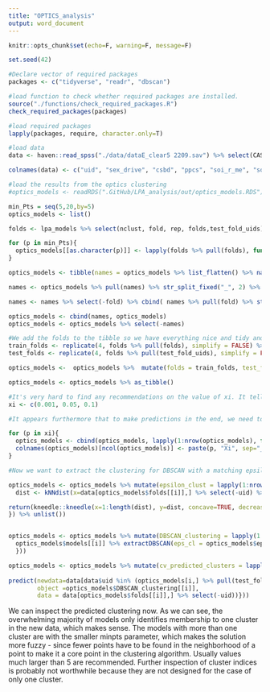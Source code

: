```yaml
---
title: "OPTICS_analysis"
output: word_document
---
```


```r
knitr::opts_chunk$set(echo=F, warning=F, message=F)

set.seed(42)

#Declare vector of required packages
packages <- c("tidyverse", "readr", "dbscan")

#load function to check whether required packages are installed.
source("./functions/check_required_packages.R")
check_required_packages(packages)

#load required packages
lapply(packages, require, character.only=T)

#load data
data <- haven::read_spss("./data/dataE_clear5 2209.sav") %>% select(CASE, sexdrive2, CSBD, PPCS_6, meffort, socialanx, lon, mvalue, attr)

colnames(data) <- c("uid", "sex_drive", "csbd", "ppcs", "soi_r_me", "social_anxiety", "lon", "mvs", "attraction_to_children")

#load the results from the optics clustering
#optics_models <- readRDS(".GitHub/LPA_analysis/out/optics_models.RDS")
```

```r
min_Pts = seq(5,20,by=5)
optics_models <- list()

folds <- lpa_models %>% select(nclust, fold, rep, folds,test_fold_uids) %>% filter(nclust==3)

for (p in min_Pts){
  optics_models[[as.character(p)]] <- lapply(folds %>% pull(folds), function(x) {dbscan::optics(x = data[x %>% unlist(),] %>% select(-uid), eps=NULL,minPts = p)}) 
}

optics_models <- tibble(names = optics_models %>% list_flatten() %>% names(), models = optics_models %>% list_flatten())

names <- optics_models %>% pull(names) %>% str_split_fixed("_", 2) %>% as_tibble() %>% rename(minPts=V1, fold=V2) 

names <- names %>% select(-fold) %>% cbind( names %>% pull(fold) %>% str_split_fixed("\\.", 2) %>% as_tibble() %>% rename(fold = V1, rep = V2))

optics_models <- cbind(names, optics_models)
optics_models <- optics_models %>% select(-names)

#We add the folds to the tibble so we have everything nice and tidy and in one place. 
train_folds <- replicate(4, folds %>% pull(folds), simplify = FALSE) %>% list_flatten()
test_folds <- replicate(4, folds %>% pull(test_fold_uids), simplify = FALSE) %>% list_flatten()

optics_models <-  optics_models %>%  mutate(folds = train_folds, test_fold_uids = test_folds)

optics_models <- optics_models %>% as_tibble()
```

```r
#It's very hard to find any recommendations on the value of xi. It tells the clustering algorithm what change in density a beginning and the end of a cluster marks. Therefore we refer to the values that are referenced in the OPTICS paper and expand the grid a bit. Given how computationally expensive DBCV is, we try just a few values around the default of scikitlearn. 
xi <- c(0.001, 0.05, 0.1)

#It appears furthermore that to make predictions in the end, we need to do a DBSCAN clustering. To guarantee that we will be able to predict new cluster memberships we also compute DBSCAN clustering epsilon_clust = epsilon.

for (p in xi){
  optics_models <- cbind(optics_models, lapply(1:nrow(optics_models), function(x){extractXi(optics_models$models[[x]], p)$cluster}) %>% as_tibble_col())
  colnames(optics_models)[ncol(optics_models)] <- paste(p, "Xi", sep="_")
}

#Now we want to extract the clustering for DBSCAN with a matching epsilon value determined by knndist and the kneedle algorithm. Sensitivity parameter was chosen by trying out a few values and looking at sample knndistgraphs.

optics_models <- optics_models %>% mutate(epsilon_clust = lapply(1:nrow(optics_models),function(i){
  dist <- kNNdist(x=data[optics_models$folds[[i]],] %>% select(-uid) %>% as.matrix(), k=optics_models$models[[i]]$minPts-1) %>% sort()

return(kneedle::kneedle(x=1:length(dist), y=dist, concave=TRUE, decreasing = FALSE, sensitivity = 15)[2])
}) %>% unlist())


optics_models <- optics_models %>% mutate(DBSCAN_clustering = lapply(1:nrow(optics_models), function(i){
  optics_models$models[[i]] %>% extractDBSCAN(eps_cl = optics_models$epsilon_clust[i])
  }))

optics_models <- optics_models %>% mutate(cv_predicted_clusters = lapply(1:nrow(optics_models), function(i){
  
predict(newdata=data[data$uid %in% (optics_models[i,] %>% pull(test_fold_uids) %>%unlist()),] %>% select(-uid),
        object =optics_models$DBSCAN_clustering[[i]],
        data = data[optics_models$folds[[i]],] %>% select(-uid))}))
```

We can inspect the predicted clustering now. As we can see, the overwhelming majority of models only identifies membership to one cluster in the new data, which makes sense. The models with more than one cluster are with the smaller minpts parameter, which makes the solution more fuzzy - since fewer points have to be found in the neighborhood of a point to make it a core point in the clustering algorithm. Usually values much larger than 5 are recommended. Further inspection of cluster indices is probably not worthwhile because they are not designed for the case of only one cluster.
